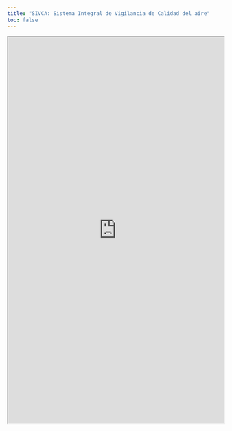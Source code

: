 ```yaml
---
title: "SIVCA: Sistema Integral de Vigilancia de Calidad del aire"
toc: false
---
```


::: {.column-screen}
<iframe src="https://frzambra.shinyapps.io/sivca/" style="width:100%; height:900px;">
</iframe>
:::

